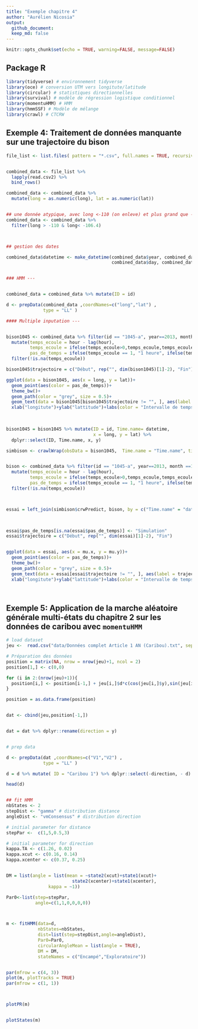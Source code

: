 ```yaml
---
title: "Exemple chapitre 4"
author: "Aurélien Nicosia"
output: 
  github_document:
  keep_md: false
---
```


```r
knitr::opts_chunk$set(echo = TRUE, warning=FALSE, message=FALSE)
```

## Package R

```r
library(tidyverse) # environnement tidyverse
library(oce) # conversion UTM vers longitute/latitude
library(circular) # statistiques directionnelles
library(survival) # modèle de régression logistique conditionnel
library(momentuHMM) # HMM
library(hmmSSF) # Modèle de mélange
library(crawl) # CTCRW
```


## Exemple 4: Traitement de données manquante sur une trajectoire du bison

```r
file_list <- list.files( pattern = "*.csv", full.names = TRUE, recursive = TRUE)


combined_data <- file_list %>%
  lapply(read.csv2) %>%
  bind_rows()

combined_data <- combined_data %>%
  mutate(long = as.numeric(long), lat = as.numeric(lat))


## une donnée atypique, avec long <-110 (on enleve) et plus grand que -106.4
combined_data <- combined_data %>%
  filter(long > -110 & long< -106.4)



## gestion des dates 

combined_data$datetime <- make_datetime(combined_data$year, combined_data$month,
                                        combined_data$day, combined_data$hour)


### HMM ---


combined_data = combined_data %>% mutate(ID = id)

d <- prepData(combined_data ,coordNames=c("long","lat") ,
              type = "LL" )

#### Multiple inputation ---


bison1045 <- combined_data %>% filter(id == "1045-a", year==2013, month ==12) %>%
  mutate(temps_ecoule = hour - lag(hour), 
         temps_ecoule = ifelse(temps_ecoule>0,temps_ecoule,temps_ecoule+24),
         pas_de_temps = ifelse(temps_ecoule == 1, "1 heure", ifelse(temps_ecoule == 3, "3 heures", "2 heures"))) %>%
  filter(!is.na(temps_ecoule))

bison1045$trajectoire = c("Début", rep("", dim(bison1045)[1]-2), "Fin")

ggplot(data = bison1045, aes(x = long, y = lat))+
  geom_point(aes(color = pas_de_temps))+
  theme_bw()+
  geom_path(color = "grey", size = 0.5)+
  geom_text(data = bison1045[bison1045$trajectoire != "", ], aes(label = trajectoire), vjust = -0.5, hjust = -0.1) +
  xlab("longitute")+ylab("lattitude")+labs(color = "Intervalle de temps")
  
  

bison1045 = bison1045 %>% mutate(ID = id, Time.name= datetime,
                                 x = long, y = lat) %>%
  dplyr::select(ID, Time.name, x, y)

simbison <- crawlWrap(obsData = bison1045,  Time.name = "Time.name", timeStep = "1 hour")


bison <- combined_data %>% filter(id == "1045-a", year==2013, month ==12) %>%
  mutate(temps_ecoule = hour - lag(hour), 
         temps_ecoule = ifelse(temps_ecoule>0,temps_ecoule,temps_ecoule+24),
         pas_de_temps = ifelse(temps_ecoule == 1, "1 heure", ifelse(temps_ecoule == 3, "3 heures", "2 heures"))) %>%
  filter(!is.na(temps_ecoule))



essai = left_join(simbison$crwPredict, bison, by = c("Time.name" = "datetime"))
  


essai$pas_de_temps[is.na(essai$pas_de_temps)] <- "Simulation"
essai$trajectoire = c("Début", rep("", dim(essai)[1]-2), "Fin")


ggplot(data = essai, aes(x = mu.x, y = mu.y))+
  geom_point(aes(color = pas_de_temps))+
  theme_bw()+
  geom_path(color = "grey", size = 0.5)+
  geom_text(data = essai[essai$trajectoire != "", ], aes(label = trajectoire), vjust = -0.5, hjust = -0.1) +
  xlab("longitute")+ylab("lattitude")+labs(color = "Intervalle de temps")




```


## Exemple 5: Application de la marche aléatoire générale multi-états du chapitre 2 sur les données de caribou avec `momentuHMM`

```r
# load dataset
jeu <-  read.csv("data/Données complet Article 1 AN (Caribou).txt", sep="")

# Préparation des données
position = matrix(NA, nrow = nrow(jeu)+1, ncol = 2)
position[1,] <- c(0,0)

for (i in 2:(nrow(jeu)+1)){
  position[i,] <- position[i-1,] + jeu[i,]$d*c(cos(jeu[i,]$y),sin(jeu[i,]$y))
}

position = as.data.frame(position)


dat <- cbind(jeu,position[-1,]) 


dat = dat %>% dplyr::rename(direction = y)


# prep data

d <- prepData(dat ,coordNames=c("V1","V2") ,
              type = "LL" )

d = d %>% mutate( ID = "Caribou 1") %>% dplyr::select(-direction, - d)

head(d)


## fit HMM
nbStates <- 2
stepDist <- "gamma" # distribution distance
angleDist <- "vmConsensus" # distribution direction

# initial parameter for distance
stepPar <-  c(1,5,0.5,3)  

# initial parameter for direction
kappa.TA <- c(1.26, 0.02)
kappa.xcut <- c(0.16, 0.14)
kappa.xcenter <- c(0.37, 0.25)


DM = list(angle = list(mean = ~state2(xcut)+state1(xcut)+ 
                         state2(xcenter)+state1(xcenter),
                kappa = ~1))

Par0<-list(step=stepPar,
           angle=c(1,1,0,0,0,0))



m <- fitHMM(data=d,
            nbStates=nbStates,
            dist=list(step=stepDist,angle=angleDist),
            Par0=Par0,
            circularAngleMean = list(angle = TRUE),
            DM = DM,
            stateNames = c("Encampé","Exploratoire"))


par(mfrow = c(4, 3))
plot(m, plotTracks = TRUE)
par(mfrow = c(1, 1))



plotPR(m)


plotStates(m) 


```

